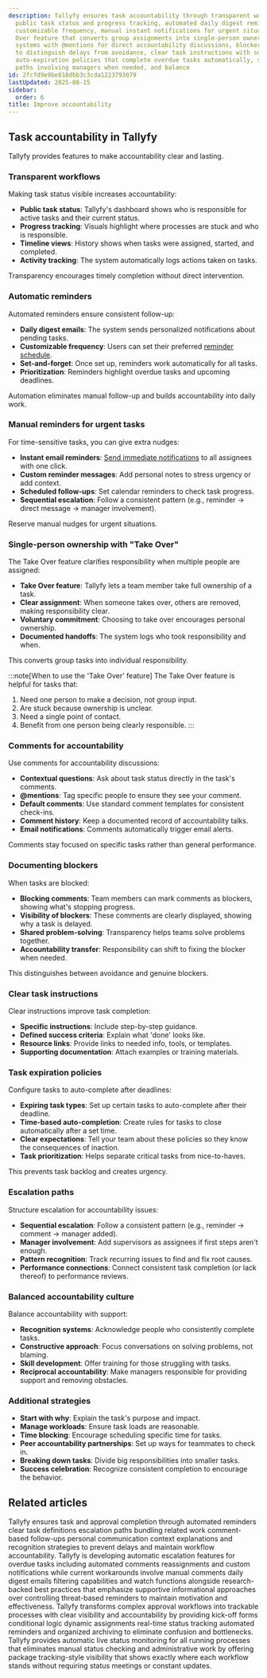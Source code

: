```yaml
---
description: Tallyfy ensures task accountability through transparent workflows showing
  public task status and progress tracking, automated daily digest reminders with
  customizable frequency, manual instant notifications for urgent situations, a Take
  Over feature that converts group assignments into single-person ownership, comment
  systems with @mentions for direct accountability discussions, blocker documentation
  to distinguish delays from avoidance, clear task instructions with success criteria,
  auto-expiration policies that complete overdue tasks automatically, structured escalation
  paths involving managers when needed, and balance
id: 2fcfd9e9be818dbb3c3cda1223793079
lastUpdated: 2025-08-15
sidebar:
  order: 6
title: Improve accountability
---
```


## Task accountability in Tallyfy

Tallyfy provides features to make accountability clear and lasting.

### Transparent workflows

Making task status visible increases accountability:

- **Public task status**: Tallyfy's dashboard shows who is responsible for active tasks and their current status.
- **Progress tracking**: Visuals highlight where processes are stuck and who is responsible.
- **Timeline views**: History shows when tasks were assigned, started, and completed.
- **Activity tracking**: The system automatically logs actions taken on tasks.

Transparency encourages timely completion without direct intervention.


### Automatic reminders

Automated reminders ensure consistent follow-up:

- **Daily digest emails**: The system sends personalized notifications about pending tasks.
- **Customizable frequency**: Users can set their preferred [reminder schedule](/products/pro/settings/personal-settings/how-can-i-manage-email-notifications-in-tallyfy/).
- **Set-and-forget**: Once set up, reminders work automatically for all tasks.
- **Prioritization**: Reminders highlight overdue tasks and upcoming deadlines.

Automation eliminates manual follow-up and builds accountability into daily work.

### Manual reminders for urgent tasks

For time-sensitive tasks, you can give extra nudges:

- **Instant email reminders**: [Send immediate notifications](/products/pro/tracking-and-tasks/tasks/how-can-i-send-email-reminders-in-tallyfy/) to all assignees with one click.
- **Custom reminder messages**: Add personal notes to stress urgency or add context.
- **Scheduled follow-ups**: Set calendar reminders to check task progress.
- **Sequential escalation**: Follow a consistent pattern (e.g., reminder -> direct message -> manager involvement).

Reserve manual nudges for urgent situations.

### Single-person ownership with "Take Over"

The Take Over feature clarifies responsibility when multiple people are assigned:

- **Take Over feature**: Tallyfy lets a team member take full ownership of a task.
- **Clear assignment**: When someone takes over, others are removed, making responsibility clear.
- **Voluntary commitment**: Choosing to take over encourages personal ownership.
- **Documented handoffs**: The system logs who took responsibility and when.

This converts group tasks into individual responsibility.

:::note[When to use the 'Take Over' feature]
The Take Over feature is helpful for tasks that:
1. Need one person to make a decision, not group input.
2. Are stuck because ownership is unclear.
3. Need a single point of contact.
4. Benefit from one person being clearly responsible.
:::

### Comments for accountability

Use comments for accountability discussions:

- **Contextual questions**: Ask about task status directly in the task's comments.
- **@mentions**: Tag specific people to ensure they see your comment.
- **Default comments**: Use standard comment templates for consistent check-ins.
- **Comment history**: Keep a documented record of accountability talks.
- **Email notifications**: Comments automatically trigger email alerts.

Comments stay focused on specific tasks rather than general performance.

### Documenting blockers

When tasks are blocked:

- **Blocking comments**: Team members can mark comments as blockers, showing what's stopping progress.
- **Visibility of blockers**: These comments are clearly displayed, showing why a task is delayed.
- **Shared problem-solving**: Transparency helps teams solve problems together.
- **Accountability transfer**: Responsibility can shift to fixing the blocker when needed.

This distinguishes between avoidance and genuine blockers.

### Clear task instructions

Clear instructions improve task completion:

- **Specific instructions**: Include step-by-step guidance.
- **Defined success criteria**: Explain what 'done' looks like.
- **Resource links**: Provide links to needed info, tools, or templates.
- **Supporting documentation**: Attach examples or training materials.



### Task expiration policies

Configure tasks to auto-complete after deadlines:

- **Expiring task types**: Set up certain tasks to auto-complete after their deadline.
- **Time-based auto-completion**: Create rules for tasks to close automatically after a set time.
- **Clear expectations**: Tell your team about these policies so they know the consequences of inaction.
- **Task prioritization**: Helps separate critical tasks from nice-to-haves.

This prevents task backlog and creates urgency.

### Escalation paths

Structure escalation for accountability issues:

- **Sequential escalation**: Follow a consistent pattern (e.g., reminder -> comment -> manager added).
- **Manager involvement**: Add supervisors as assignees if first steps aren't enough.
- **Pattern recognition**: Track recurring issues to find and fix root causes.
- **Performance connections**: Connect consistent task completion (or lack thereof) to performance reviews.


### Balanced accountability culture

Balance accountability with support:

- **Recognition systems**: Acknowledge people who consistently complete tasks.
- **Constructive approach**: Focus conversations on solving problems, not blaming.
- **Skill development**: Offer training for those struggling with tasks.
- **Reciprocal accountability**: Make managers responsible for providing support and removing obstacles.


### Additional strategies

- **Start with why**: Explain the task's purpose and impact.
- **Manage workloads**: Ensure task loads are reasonable.
- **Time blocking**: Encourage scheduling specific time for tasks.
- **Peer accountability partnerships**: Set up ways for teammates to check in.
- **Breaking down tasks**: Divide big responsibilities into smaller tasks.
- **Success celebration**: Recognize consistent completion to encourage the behavior.



## Related articles
<CardGrid>
<LinkTitleCard header="<b>How To > Ensure task completion</b>" href="/products/pro/tutorials/how-to/ensure-task-completion/" > Tallyfy ensures task and approval completion through automated reminders clear task definitions escalation paths bundling related work comment-based follow-ups personal communication context explanations and recognition strategies to prevent delays and maintain workflow accountability. </LinkTitleCard>
<LinkTitleCard header="<b>Tasks > Escalating overdue tasks</b>" href="/products/pro/tracking-and-tasks/tasks/task-escalation-for-overdue-items/" > Tallyfy is developing automatic escalation features for overdue tasks including automated comments reassignments and custom notifications while current workarounds involve manual comments daily digest emails filtering capabilities and watch functions alongside research-backed best practices that emphasize supportive informational approaches over controlling threat-based reminders to maintain motivation and effectiveness. </LinkTitleCard>
<LinkTitleCard header="<b>How To > Complex approval workflows</b>" href="/products/pro/tutorials/how-to/track-and-run-complex-approval-workflows/" > Tallyfy transforms complex approval workflows into trackable processes with clear visibility and accountability by providing kick-off forms conditional logic dynamic assignments real-time status tracking automated reminders and organized archiving to eliminate confusion and bottlenecks. </LinkTitleCard>
<LinkTitleCard header="<b>Features > Real time status</b>" href="/products/pro/tutorials/features/real-time-status/" > Tallyfy provides automatic live status monitoring for all running processes that eliminates manual status checking and administrative work by offering package tracking-style visibility that shows exactly where each workflow stands without requiring status meetings or constant updates. </LinkTitleCard>
</CardGrid>